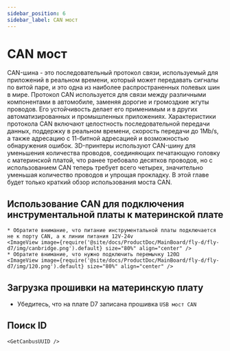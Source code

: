 ```yaml
---
sidebar_position: 6
sidebar_label: CAN мост
---
```







# CAN мост

CAN-шина - это последовательный протокол связи, используемый для приложений в реальном времени, который может передавать сигналы по витой паре, и это одна из наиболее распространенных полевых шин в мире. Протокол CAN используется для связи между различными компонентами в автомобиле, заменяя дорогие и громоздкие жгуты проводов. Его устойчивость делает его применимым и в других автоматизированных и промышленных приложениях. Характеристики протокола CAN включают целостность последовательной передачи данных, поддержку в реальном времени, скорость передачи до 1Mb/s, а также адресацию с 11-битной адресацией и возможностью обнаружения ошибок.
3D-принтеры используют CAN-шину для уменьшения количества проводов, соединяющих печатающую головку с материнской платой, что ранее требовало десятков проводов, но с использованием CAN теперь требует всего четырех, значительно уменьшая количество проводов и упрощая прокладку.
В этой главе будет только краткий обзор использования моста CAN.

## Использование CAN для подключения инструментальной платы к материнской плате

    * Обратите внимание, что питание инструментальной платы подключается не к порту CAN, а к линии питания 12V-24v
    <ImageView image={require('@site/docs/ProductDoc/MainBoard/fly-d/fly-d7/img/canbridge.png').default} size="80%" align="center" />
    * Обратите внимание, что нужно подключить перемычку 120Ω
    <ImageView image={require('@site/docs/ProductDoc/MainBoard/fly-d/fly-d7/img/120.png').default} size="80%" align="center" />

## Загрузка прошивки на материнскую плату

* Убедитесь, что на плате D7 записана прошивка `USB мост CAN`

## Поиск ID

    <GetCanbusUUID />